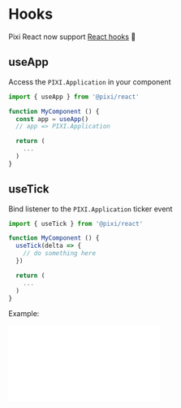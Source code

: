 # Hooks

Pixi React now support [React hooks](https://reactjs.org/docs/hooks-reference.html) 🌟

## useApp

Access the `PIXI.Application` in your component

```jsx
import { useApp } from '@pixi/react'

function MyComponent () {
  const app = useApp()
  // app => PIXI.Application

  return (
    ...
  )
}
```

## useTick

Bind listener to the `PIXI.Application` ticker event

```jsx
import { useTick } from '@pixi/react'

function MyComponent () {
  useTick(delta => {
    // do something here
  })

  return (
    ...
  )
}
```

Example:

<iframe
  height={500}
  scrolling="no"
  title="useTick"
  src="//codepen.io/inlet/embed/EOMBer/?height=300&theme-id=33987&default-tab=result&embed-version=2"
  frameBorder="no"
  allowFullScreen={true}
  style={{ width: '100%' }}
/>
